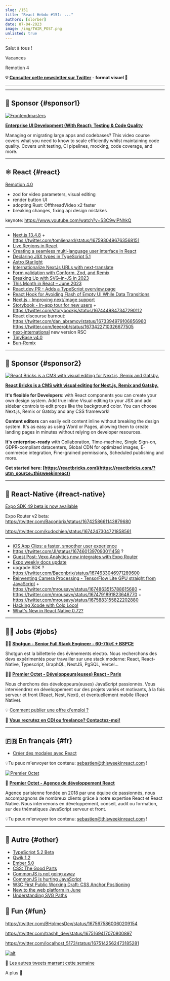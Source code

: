 ```yaml
---
slug: /151
title: "React Hebdo #151: ..."
authors: [slorber]
date: 07-04-2023
image: /img/TWIR_POST.png
unlisted: true
---
```


Salut à tous !

Vacances

Remotion 4

<!-- truncate -->

**💡 [Consulter cette newsletter sur Twitter](https://slo.im/thread) - format visuel 🎨**

---


<Support />

---

## 💸 Sponsor {#sponsor1}

[![Frontendmasters](/emails/issues/151/frontendmasters.png)](https://frontendmasters.com/courses/enterprise-ui-dev/?utm_source=email&utm_medium=thisweekinreact&utm_content=uidev)

**[Enterprise UI Development (With React): Testing & Code Quality](https://frontendmasters.com/courses/enterprise-ui-dev/?utm_source=email&utm_medium=thisweekinreact&utm_content=uidev)**

Managing or migrating large apps and codebases? This video course covers what you need to know to scale efficiently whilst maintaining code quality. Covers unit testing, CI pipelines, mocking, code coverage, and more.

---

## ⚛️ React {#react}

[Remotion 4.0](https://www.remotion.dev/blog/4-0)

- zod for video parameters, visual editing
- render button UI
- adopting Rust: OffthreadVideo x2 faster
- breaking changes, fixing api design mistakes

keynote: https://www.youtube.com/watch?v=S3C9wlPNhkQ

---

- [Next.js 13.4.8](https://twitter.com/nextjs/status/1675929873720680459) + https://twitter.com/tomlienard/status/1675930496763568151
- [Live Regions in React](https://dev.to/abbeyperini/live-regions-in-react-4dmd)
- [Creating a seamless multi-language user interface in React](https://www.honeybadger.io/blog/creating-multi-language-user-interface-with-react/)
- [Declaring JSX types in TypeScript 5.1](https://blog.logrocket.com/declaring-jsx-types-typescript-5-1/)
- [Astro Starlight](https://starlight.astro.build/)
- [Internationalize NextJs URLs with next-translate](https://dev.to/martinratinaud/internationalize-nextjs-urls-with-next-translate-49d8)
- [Form validation with Conform, Zod, and Remix](https://www.jacobparis.com/content/remix-conform)
- [Breaking Up with SVG-in-JS in 2023](https://kurtextrem.de/posts/svg-in-js)
- [This Month in React – June 2023](https://podcasters.spotify.com/pod/show/reactiflux/episodes/This-Month-in-React--June-2023-e26dgii)
- [React.dev PR - Adds a TypeScript overview page](https://github.com/reactjs/react.dev/pull/6120)
- [React Hook for Avoiding Flash of Empty UI While Data Transitions](https://www.jameskerr.blog/posts/use-data-transition/)
- [Next.js - Improving next/image support](https://twitter.com/leeerob/status/1674250190432116736)
- [Storybook - In-app tour for new users](https://storybook.js.org/blog/in-app-tour-for-new-users/) + https://twitter.com/storybookjs/status/1674449847347290112
- React discourse burnout: https://twitter.com/dan_abramov/status/1673394979106856960 https://twitter.com/leeerob/status/1673422710326677505
- [next-international](https://twitter.com/tomlienard/status/1675512683007705090) new version RSC
- [TinyBase v4.0](https://twitter.com/tinybasejs/status/1674826869169070080)
- [Bun-Remix](https://github.com/jacob-ebey/bun-remix)

<SubscribeFormEmbed placement="middle" />

---

## 💸 Sponsor {#sponsor2}

[![React Bricks is a CMS with visual editing for Next.js, Remix and Gatsby.](/emails/issues/148/reactbricks.png)](https://reactbricks.com/?utm_source=thisweekinreact)

**[React Bricks is a CMS with visual editing for Next.js, Remix and Gatsby.](https://reactbricks.com/?utm_source=thisweekinreact)**

**It's flexible for Developers**: with React components you can create your own design system. Add true inline Visual editing to your JSX and add sidebar controls to edit props like the background color. You can choose Next.js, Remix or Gatsby and any CSS framework!

**Content editors** can easily edit content inline without breaking the design system. It's as easy as using Word or Pages, allowing them to create landing pages in minutes without relying on developer resources.

**It's enterprise-ready** with Collaboration, Time-machine, Single Sign-on, GDPR-compliant datacenters, Global CDN for optimized images, E-commerce integration, Fine-grained permissions, Scheduled publishing and more.

**Get started here: [https://reactbricks.com](https://reactbricks.com/?utm_source=thisweekinreact)**

---

## 📱 React-Native {#react-native}

[Expo SDK 49 beta is now available](https://blog.expo.dev/expo-sdk-49-beta-is-now-available-6373e78f8624)

Expo Router v2 beta: https://twitter.com/Baconbrix/status/1674258661143879680

https://twitter.com/kudochien/status/1674247304721858561

---

- [iOS App Clips: a faster, smoother user experience](https://www.bam.tech/en/article/app-clips-ios-experience-utilisateur)
- https://twitter.com/JI/status/1674601397093011458 ?
- [Guest Post: Vexo Analytics now integrates with Expo Router](https://blog.expo.dev/guest-post-vexo-analytics-now-integrates-with-expo-router-33f2da346bf5)
- [Expo weekly docs update](https://twitter.com/amanhimself/status/1675794149424115714)
- upgrade SDK ? https://twitter.com/Baconbrix/status/1674633046971289600
- [Reinventing Camera Processing - TensorFlow Lite GPU straight from JavaScript](https://mrousavy.com/blog/Reinventing-Camera-Processing) + https://twitter.com/mrousavy/status/1674863515788615680 + https://twitter.com/mrousavy/status/1674791891823648770 + https://twitter.com/mrousavy/status/1675883155822202880
- [Hacking Xcode with Colo Loco!](https://www.youtube.com/watch?v=ucEBfIZOap8)
- [What's New in React Native 0.72?](https://www.youtube.com/watch?v=XNeoSaacyX4)

---

## 🧑‍💻 Jobs {#jobs}

🧑‍💼 [**Shotgun - Senior Full Stack Engineer - 60-75k€ + BSPCE**](https://shotgun.teamtailor.com/jobs/1981578-senior-full-stack-engineer)

Shotgun est la billetterie des évènements electro. Nous recherchons des devs expérimentés pour travailler sur une stack moderne: React, React-Native, Typescript, GraphQL, NextJS, PgSQL, Vercel...

🧑‍💼 [**Premier Octet - Développeurs(euses) React - Paris**](https://www.premieroctet.com/jobs)

Nous cherchons des développeurs(euses) JavaScript passionnés. Vous interviendrez en développement sur des projets variés et motivants, à la fois serveur et front (React, Nest, Next), et éventuellement mobile (React Native).

💡 [Comment publier une offre d'emploi ?](https://thisweekinreact.com/fr/sponsor)

🏢 **[Vous recrutez en CDI ou freelance? Contactez-moi!](https://qq4ph6n1rk0.typeform.com/to/qjSZ38dQ#email={{subscriber.email_address}})**

---

## 🇫🇷 En français {#fr}

- [Créer des modales avec React](https://www.qphi.dev/posts/comment-creer-modale-react)

💡Tu peux m'envoyer ton contenu: [sebastien@thisweekinreact.com](mailto:sebastien@thisweekinreact.com?subject=Contenu%20en%20fran%C3%A7ais) !

[![Premier Octet](/emails/issues/151/premieroctet.png)](https://www.premieroctet.com/?utm_source=react_hebdo)

💸 **[Premier Octet - Agence de développement React](https://www.premieroctet.com/?utm_source=react_hebdo)**

Agence parisienne fondée en 2018 par une équipe de passionnés, nous accompagnons de nombreux clients grâce à notre expertise React et React Native.
Nous intervenons en développement, conseil, audit ou formation, sur des thématiques JavaScript serveur et front.

💡Tu peux m'envoyer ton contenu: [sebastien@thisweekinreact.com](mailto:sebastien@thisweekinreact.com?subject=Contenu%20en%20fran%C3%A7ais) !

---

## 🔀 Autre {#other}

- [TypeScript 5.2 Beta](https://devblogs.microsoft.com/typescript/announcing-typescript-5-2-beta/)
- [Qwik 1.2](https://www.builder.io/blog/qwik-1-2-performance-autopilot)
- [Ember 5.0](https://blog.emberjs.com/ember-5-0-released/)
- [CSS: The Good Parts](https://www.builder.io/blog/css-the-good-parts)
- [CommonJS is not going away](https://bun.sh/blog/commonjs-is-not-going-away)
- [CommonJS is hurting JavaScript](https://deno.com/blog/commonjs-is-hurting-javascript)
- [W3C First Public Working Draft: CSS Anchor Positioning](https://twitter.com/sebastienlorber/status/1675900466553659396)
- [New to the web platform in June](https://web.dev/web-platform-06-2023/)
- [Understanding SVG Paths](https://www.nan.fyi/svg-paths)

## 🤭 Fun {#fun}

https://twitter.com/BHolmesDev/status/1675675860060209154

https://twitter.com/trashh_dev/status/1675169417070800897

https://twitter.com/localhost_5173/status/1675142562473185281

[![alt](/emails/issues/122/meme.jpg)](https://twitter.com/TODOTODOTODOTODOTODOTODOTODOTODOTODOTODO)

🤣 [Les autres tweets marrant cette semaine](https://twitter.com/TODOTODOTODOTODOTODOTODOTODOTODOTODOTODO)

A plus 👋
